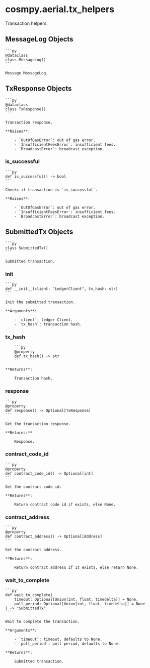 # cosmpy.aerial.tx_helpers

Transaction helpers.

## MessageLog Objects

    ```py
    @dataclass
    class MessageLog()
    ```

    Message MessageLog.

## TxResponse Objects

    ```py
    @dataclass
    class TxResponse()
    ```

    Transaction response.

    **Raises**:

        - `OutOfGasError`: out of gas error.
        - `InsufficientFeesError`: insufficient fees.
        - `BroadcastError`: broadcast exception.

### is_successful

    ```py
    def is_successful() -> bool
    ```

    Checks if transaction is `is_successful`.

    **Raises**:

        - `OutOfGasError`: out of gas error.
        - `InsufficientFeesError`: insufficient fees.
        - `BroadcastError`: broadcast exception.

## SubmittedTx Objects

    ```py
    class SubmittedTx()
    ```

    Submitted transaction.

### __init__

    ```py
    def __init__(client: "LedgerClient", tx_hash: str)
    ```

    Init the submitted transaction.

    **Arguments**:

        - `client`: ledger Client.
        - `tx_hash`: transaction hash.

### tx_hash

        ```py
        @property
        def tx_hash() -> str
        ```

    **Returns**:

        Transaction hash.

### response

    ```py
    @property
    def response() -> Optional[TxResponse]
    ```

    Get the transaction response.

    **Returns:**

        Response.

### contract_code_id

    ```py
    @property
    def contract_code_id() -> Optional[int]
    ```

    Get the contract code id.

    **Returns**:

        Return contract code id if exists, else None.

### contract_address

    ```py
    @property
    def contract_address() -> Optional[Address]
    ```

    Get the contract address.

    **Returns**:

        Return contract address if it exists, else return None.

### wait_to_complete

    ```py
    def wait_to_complete(
        timeout: Optional[Union[int, float, timedelta]] = None,
        poll_period: Optional[Union[int, float, timedelta]] = None
    ) -> "SubmittedTx"
    ```

    Wait to complete the transaction.

    **Arguments**:

        - `timeout`: timeout, defaults to None.
        - `poll_period`: poll period, defaults to None.

    **Returns**:

        Submitted transaction.
